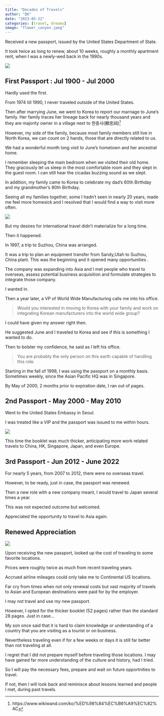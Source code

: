 ```yaml
---
title: "Decades of Travels"
author: "DK"
date: "2023-05-22"
categories: [travel, dreams]
image: "flower_canyon.jpeg"
---
```


Received a new passport, issued by the United States Department of State.

It took twice as long to renew, about 10 weeks, roughly a monthly apartment rent, when I was a newly-wed back in the 1990s.

![](flower.jpeg)

## First Passport : Jul 1900 - Jul 2000

Hardly used the first.

From 1974 till 1990, I never traveled outside of the United States.

Then after marrying June, we went to Korea to report our marriage to June's family. Her family traces her lineage back for nearly thousand years and they are majority owner in a village next to 현충사(顯忠祠)^[https://www.wikiwand.com/ko/%ED%98%84%EC%B6%A9%EC%82%AC]

However, my side of the family, because most family members still live in North Korea, we can count on 2 hands, those that are directly related to us.

We had a wonderful month long visit to June's hometown and her ancestral home.

I remember sleeping the main bedroom when we visited their old home.  They graciously let us sleep in the most comfortable room and they slept in the guest room.
I can still hear the cicadas buzzing sound as we slept.

In addition, my family came to Korea to celebrate my dad's 60th Birthday and my grandmother's 80th Birthday.

Seeing all my families together, some I hadn't seen in nearly 20 years, made me feel more homesick and I resolved that I would find a way to visit more often.

![](1990_family.jpg)

But my desires for international travel didn't materialize for a long time.

Then it happened.

In 1997, a trip to Suzhou, China was arranged.

It was a trip to plan an equipment transfer from Sandy,Utah to Suzhou, China plant. This was the beginning and it opened many opportunities .

The company was expanding into Asia and I met people who travel to overseas, assess potential business acquisition and formulate strategies to integrate those company.

I wanted in.

Then a year later, a VP of World Wide Manufacturing calls me into his office.

> Would you interested in moving to Korea with your family and work on integrating Korean manufacturers into the world wide group?

I could have given my answer right then.

He suggested June and I traveled to Korea and see if this is something I wanted to do.

Then to bolster my confidence, he said as I left his office.

> You are probably the only person on this earth capable of handling this role.

Starting in the fall of 1998, I was using the passport on a monthly basis. Sometimes weekly, since the Asian Pacific HQ was in Singapore.

By May of 2000, 2 months prior to expiration date, I ran out of pages.

## 2nd Passport - May 2000 - May 2010

Went to the United States Embassy in Seoul.

I was treated like a VIP and the passport was issued to me within hours.

![](passport2.jpg)

This time the booklet was much thicker, anticipating more work related travels to China, HK, Singapore, Japan, and even Europe.

## 3rd Passport - Jun 2012 - June 2022

For nearly 5 years, from 2007 to 2012, there were no overseas travel.

However, to be ready, just in case, the passport was renewed.

Then a new role with a new company meant, I would travel to Japan several times a year.

This was not expected outcome but welcomed.

Appreciated the opportunity to travel to Asia again.

## Renewed Appreciation

![](passport1.jpg)

Upon receiving the new passport, looked up the cost of traveling to some favorite locations.

Prices were roughly twice as much from recent traveling years.

Accrued airline mileages could only take me to Continental US locations.

Far cry from times when not only renewal costs but vast majority of travels to Asian and European destinations were paid for by the employer.

I may not travel and use my new passport.

However, I opted for the thicker booklet (52 pages) rather than the standard 28 pages. Just in case...

My son once said that it is hard to claim knowledge or understanding of a country that you are visiting as a tourist or on business.

Nevertheless traveling even if for a few weeks or days it is still far better than not traveling at all.

I regret that I did not prepare myself before traveling those locations.  I may have gained far more understanding of the culture and history, had I tried.

So I will pay the necessary fees, prepare and wait on future opportnities to travel.

If not, then I will look back and reminisce about lessons learned and people I met, during past travels.
